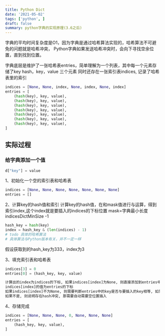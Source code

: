 ```yaml
---
title: Python Dict
date: '2021-05-02'
tags: ['python', ]
draft: false
summary: python字典的实现原理(3.6之后)
---
```


字典的平均时间复杂度是O1，因为字典是通过哈希算法实现的，哈希算法不可避免的问题就是哈希冲突，
Python字典如果发送哈希冲突时，会向下寻找空余位置，直到找到位置。


字典底层是维护了一张哈希表entries，简单理解为一个列表，其中每一个元素存储了key hash，key，value 三个元素
同时还存在一张索引表indices, 记录了哈希表里的索引

```python
indices = [None, None, index, None, index, None, index]
entries = [
    (hash(key), key, value),
    (hash(key), key, value),
    (hash(key), key, value),
    (hash(key), key, value),
    (hash(key), key, value),
    (hash(key), key, value),
    (hash(key), key, value),
]

```

## 实际过程
### 给字典添加一个值
```python
d["key"] = value
```

1、初始化一个空的索引表和哈希表
```python
indices = [None, None, None, None, None, None, None]
entries = []
```

2、计算key的hash值和索引
计算key的hash值，在和mask值进行与运算，得到索引index,这个index就是要插入的indices的下标位置
mask=字典最小长度indicesDictMinSize -1
```python
hash_key = hash(key)
index = hash_key & (len(indices) - 1)
# todo 具体的哈希算法
# 具体算法与Python版本有关，并不一定一样
```
假设获取到的hash_key为333，index为3

3、填充索引表和哈希表
```python
indices[3] = 0
entries[0] = (hash_key, key, value)

计算出的index为indices的下标, 如果indices[index]为None, 则直接添加到entries中, 
indices[index]的值为entries的下标
如果indices[index]不为None, 则需要判断entries中的key是否与要插入的key相等, 如果是同一个key, 则更新value,
如果不是, 则说明存在hash冲突, 那需要自动需要空位置插入
```

4、存储完成
```python
indices = [None, None, None, 0, None, None, None]
entries = [
    (hash_key, key, value),
]
```

